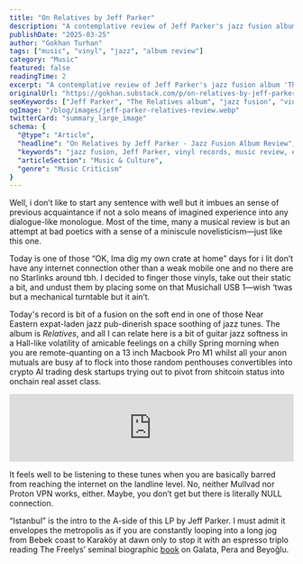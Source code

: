 ```yaml
---
title: "On Relatives by Jeff Parker"
description: "A contemplative review of Jeff Parker's jazz fusion album 'The Relatives' - exploring guitar jazz softness, vinyl listening experiences, and the intersection of music and urban landscapes from Istanbul to experimental jazz sounds."
publishDate: "2025-03-25"
author: "Gokhan Turhan"
tags: ["music", "vinyl", "jazz", "album review"]
category: "Music"
featured: false
readingTime: 2
excerpt: "A contemplative review of Jeff Parker's jazz fusion album 'The Relatives' - exploring guitar jazz softness, vinyl listening experiences, and the intersection of music and urban landscapes."
originalUrl: "https://gokhan.substack.com/p/on-relatives-by-jeff-parker"
seoKeywords: ["Jeff Parker", "The Relatives album", "jazz fusion", "vinyl records", "guitar jazz", "music review", "experimental jazz", "Istanbul jazz", "jazz album review", "contemporary jazz"]
ogImage: "/blog/images/jeff-parker-relatives-review.webp"
twitterCard: "summary_large_image"
schema: {
  "@type": "Article",
  "headline": "On Relatives by Jeff Parker - Jazz Fusion Album Review",
  "keywords": "jazz fusion, Jeff Parker, vinyl records, music review, experimental jazz",
  "articleSection": "Music & Culture",
  "genre": "Music Criticism"
}
---
```


Well, i don’t like to start any sentence with well but it imbues an sense of previous acquaintance if not a solo means of imagined experience into any dialogue-like monologue. Most of the time, many a musical review is but an attempt at bad poetics with a sense of a miniscule novelisticism—just like this one.

Today is one of those “OK, Ima dig my own crate at home” days for i lit don’t have any internet connection other than a weak mobile one and no there are no Starlinks around tbh. I decided to finger those vinyls, take out their static a bit, and undust them by placing some on that Musichall USB 1—wish ‘twas but a mechanical turntable but it ain’t.

Today's record is bit of a fusion on the soft end in one of those Near Eastern expat-laden jazz pub-dinerish space soothing of jazz tunes. The album is *Relatives*, and all I can relate here is a bit of guitar jazz softness in a Hall-like volatility of amicable feelings on a chilly Spring morning when you are remote-quanting on a 13 inch Macbook Pro M1 whilst all your anon mutuals are busy af to flock into those random penthouses convertibles into crypto AI trading desk startups trying out to pivot from shitcoin status into onchain real asset class.

<iframe style="border: 0; width: 100%; height: 120px;" src="https://bandcamp.com/EmbeddedPlayer/album=3555107931/size=large/bgcol=ffffff/linkcol=0687f5/tracklist=false/artwork=small/transparent=true/" seamless><a href="https://jeffparker.bandcamp.com/album/the-relatives">The Relatives by Jeff Parker</a></iframe>

It feels well to be listening to these tunes when you are basically barred from reaching the internet on the landline level. No, neither Mullvad nor Proton VPN works, either. Maybe, you don’t get but there is literally NULL connection.

“Istanbul” is the intro to the A-side of this LP by Jeff Parker. I must admit it envelopes the metropolis as if you are constantly looping into a long jog from Bebek coast to Karaköy at dawn only to stop it with an espresso triplo reading The Freelys’ seminal biographic [book](https://books.google.at/books/about/Galata_Pera_Beyo%C4%9Flu.html?id=FtS4AQAACAAJ&redir_esc=y) on Galata, Pera and Beyoğlu.